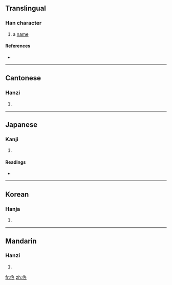 ==Translingual==

===Han character===
{{Han char|rn=9|rad=人|as=05|sn=7|four=2723<sub>3</sub>|canj=人竹水卜 (OHEY)}}

# a [[name]]

====References====
* {{Han ref|kx=0099.120|dkj=00522|dj=0211.030|hdz=10137.070|uh=4F5F|ud=20319|bh=CA63|bd=51811}}

----

==Cantonese==

===Hanzi===
{{yue-hanzi|jyut=|y=tung4}}

# {{defn|Cantonese}}

----

==Japanese==

===Kanji===
{{ja-kanji|grade=|rs=人05}}

# {{defn|Japanese}}

====Readings====
* {{ja-readings|on=[[とう]] (tō), [[ず]] (zu)|kun=}}

----

==Korean==

===Hanja===
{{ko-hanja|hangeul=퉁|rv=tung|mr=t'ung}}

# {{defn|Korean}}

----

==Mandarin==

===Hanzi===
{{cmn-hanzi|pin=[[tóng]] ([[tong2]])|wg=t'ung<sup>2</sup>}}

# {{defn|Mandarin}}

[[fr:佟]]
[[zh:佟]]